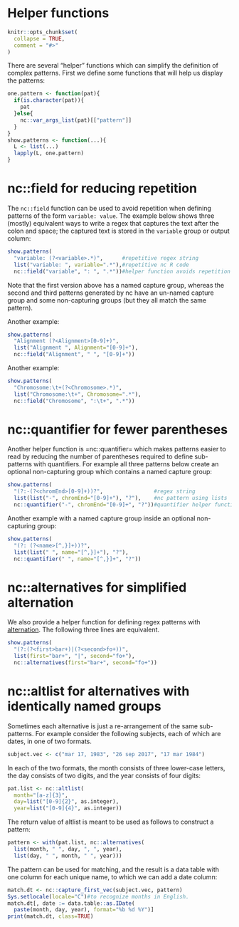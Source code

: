<!--
%\VignetteEngine{knitr::knitr}
%\VignetteIndexEntry{vignette 5: Helper functions}
-->

# Helper functions

```r
knitr::opts_chunk$set(
  collapse = TRUE,
  comment = "#>"
)
```

There are several "helper" functions which can simplify the definition
of complex patterns. First we define some functions that will help us
display the patterns:

```r
one.pattern <- function(pat){
  if(is.character(pat)){
    pat
  }else{
    nc::var_args_list(pat)[["pattern"]]
  }
}
show.patterns <- function(...){
  L <- list(...)
  lapply(L, one.pattern)
}
```

# nc::field for reducing repetition

The `nc::field` function can be used to avoid repetition when defining
patterns of the form `variable: value`. The example below shows three
(mostly) equivalent ways to write a regex that captures the text after
the colon and space; the captured text is stored in the `variable`
group or output column:

```r
show.patterns(
  "variable: (?<variable>.*)",      #repetitive regex string
  list("variable: ", variable=".*"),#repetitive nc R code
  nc::field("variable", ": ", ".*"))#helper function avoids repetition
```

Note that the first version above has a named capture group, whereas
the second and third patterns generated by nc have an un-named capture
group and some non-capturing groups (but they all match the same
pattern).

Another example:

```r
show.patterns(
  "Alignment (?<Alignment>[0-9]+)",
  list("Alignment ", Alignment="[0-9]+"),
  nc::field("Alignment", " ", "[0-9]+"))
```

Another example:

```r
show.patterns(
  "Chromosome:\t+(?<Chromosome>.*)",
  list("Chromosome:\t+", Chromosome=".*"),
  nc::field("Chromosome", ":\t+", ".*"))
```

# nc::quantifier for fewer parentheses

Another helper function is =nc::quantifier= which makes patterns
easier to read by reducing the number of parentheses required to
define sub-patterns with quantifiers. For example all three patterns
below create an optional non-capturing group which contains a named
capture group:

```r
show.patterns(
  "(?:-(?<chromEnd>[0-9]+))?",                #regex string
  list(list("-", chromEnd="[0-9]+"), "?"),    #nc pattern using lists
  nc::quantifier("-", chromEnd="[0-9]+", "?"))#quantifier helper function
```

Another example with a named capture group inside an optional
non-capturing group:

```r
show.patterns(
  "(?: (?<name>[^,}]+))?",
  list(list(" ", name="[^,}]+"), "?"),
  nc::quantifier(" ", name="[^,}]+", "?"))
```

# nc::alternatives for simplified alternation

We also provide a helper function for defining regex patterns with
[alternation](https://www.regular-expressions.info/alternation.html). The
following three lines are equivalent.

```r
show.patterns(
  "(?:(?<first>bar+)|(?<second>fo+))",
  list(first="bar+", "|", second="fo+"),
  nc::alternatives(first="bar+", second="fo+"))
```

# nc::altlist for alternatives with identically named groups

Sometimes each alternative is just a re-arrangement of the same
sub-patterns. For example consider the following subjects, each of
which are dates, in one of two formats.

```r
subject.vec <- c("mar 17, 1983", "26 sep 2017", "17 mar 1984")
```

In each of the two formats, the month consists of three lower-case
letters, the day consists of two digits, and the year consists of
four digits:

```r
pat.list <- nc::altlist(
  month="[a-z]{3}",
  day=list("[0-9]{2}", as.integer),
  year=list("[0-9]{4}", as.integer))
```

The return value of altlist is meant to be used as follows to
construct a pattern:

```r
pattern <- with(pat.list, nc::alternatives(
  list(month, " ", day, ", ", year),
  list(day, " ", month, " ", year)))
```

The pattern can be used for matching, and the result is a data table
with one column for each unique name, to which we can add a date
column:

```r
match.dt <- nc::capture_first_vec(subject.vec, pattern)
Sys.setlocale(locale="C")#to recognize months in English.
match.dt[, date := data.table::as.IDate(
  paste(month, day, year), format="%b %d %Y")]
print(match.dt, class=TRUE)
```

